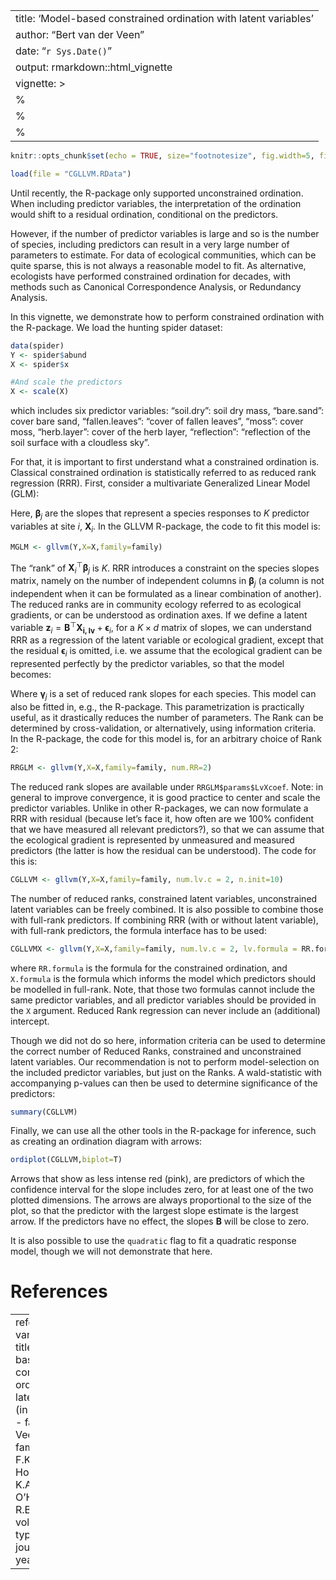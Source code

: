 --
title: 'Model-based constrained ordination with latent variables'
author: "Bert van der Veen"
date: "`r Sys.Date()`"
output:  rmarkdown::html_vignette
vignette: >
  %\VignetteIndexEntry{Model-based constrained ordination with latent variables}
  %\VignetteEngine{knitr::rmarkdown}
  %\VignetteEncoding{UTF-8}
---

```r
knitr::opts_chunk$set(echo = TRUE, size="footnotesize", fig.width=5, fig.height=5, fig.align="center",dev="png", code.frame = TRUE, warning = FALSE, fig.pos='H')
```


```r
load(file = "CGLLVM.RData")
```

Until recently, the \texttt{gllvm} R-package only supported unconstrained ordination. When including predictor variables, the interpretation of the ordination would shift to a residual ordination, conditional on the predictors.

However, if the number of predictor variables is large and so is the number of species, including predictors can result in a very large number of parameters to estimate. For data of ecological communities, which can be quite sparse, this is not always a reasonable model to fit. As alternative, ecologists have performed constrained ordination for decades, with methods such as Canonical Correspondence Analysis, or Redundancy Analysis.

In this vignette, we demonstrate how to perform constrained ordination with the \texttt{gllvm} R-package. We load the hunting spider dataset:

```r
data(spider)
Y <- spider$abund
X <- spider$x

#And scale the predictors
X <- scale(X)
```
which includes six predictor variables: "soil.dry": soil dry mass, "bare.sand": cover bare sand, "fallen.leaves": "cover of fallen leaves", "moss": cover moss, "herb.layer": cover of the herb layer, "reflection": "reflection of the soil surface with a cloudless sky". 

For that, it is important to first understand what a constrained ordination is. Classical constrained ordination is statistically referred to as reduced rank regression (RRR). First, consider a multivariate Generalized Linear Model (GLM):

\begin{equation}
\eta_{ij} = \beta_{0j} + \boldsymbol{X}_i^\top\boldsymbol{\beta}_j.
\end{equation}

Here, $\boldsymbol{\beta}_j$ are the slopes that represent a species responses to $K$ predictor variables at site $i$, $\boldsymbol{X}_i$. In the GLLVM R-package, the code to fit this model is:

```r
MGLM <- gllvm(Y,X=X,family=family)
```

The "rank" of $\boldsymbol{X}_i^\top\boldsymbol{\beta}_j$ is $K$. RRR introduces a constraint on the species slopes matrix, namely on the number of independent columns in $\boldsymbol{\beta}_j$ (a column is not independent when it can be formulated as a linear combination of another). The reduced ranks are in community ecology referred to as ecological gradients, or can be understood as ordination axes. If we define a latent variable $\boldsymbol{z}_i = \boldsymbol{B}^\top\boldsymbol{X_{i,lv}} + \boldsymbol{\epsilon}_i$, for a $K\times d$ matrix of slopes, we can understand RRR as a regression of the latent variable or ecological gradient, except that the residual $\boldsymbol{\epsilon}_i$ is omitted, i.e. we assume that the ecological gradient can be represented perfectly by the predictor variables, so that the model becomes:
\begin{equation}
\eta_{ij} = \beta_{0j} + \boldsymbol{X}_i^\top\boldsymbol{B}\boldsymbol{\gamma}_j.
\end{equation}

Where $\boldsymbol{\gamma}_j$ is a set of reduced rank slopes for each species. This model can also be fitted in, e.g., the \texttt{VGAM} R-package. This parametrization is practically useful, as it drastically reduces the number of parameters. The Rank can be determined by cross-validation, or alternatively, using information criteria. In the \texttt{gllvm} R-package, the code for this model is, for an arbitrary choice of Rank 2:

```r
RRGLM <- gllvm(Y,X=X,family=family, num.RR=2)
```

The reduced rank slopes are available under `RRGLM$params$LvXcoef`. Note: in general to improve convergence, it is good practice to center and scale the predictor variables. Unlike in other R-packages, we can now formulate a RRR with residual (because let's face it, how often are we 100% confident that we have measured all relevant predictors?), so that we can assume that the ecological gradient is represented by unmeasured and measured predictors (the latter is how the residual can be understood). The code for this is:

```r
CGLLVM <- gllvm(Y,X=X,family=family, num.lv.c = 2, n.init=10)
```

The number of reduced ranks, constrained latent variables, unconstrained latent variables can be freely combined. It is also possible to combine those with full-rank predictors. If combining RRR (with or without latent variable), with full-rank predictors, the formula interface has to be used:

```r
CGLLVMX <- gllvm(Y,X=X,family=family, num.lv.c = 2, lv.formula = RR.formula, formula = X.formula)
```
where `RR.formula` is the formula for the constrained ordination, and `X.formula` is the formula which informs the model which predictors should be modelled in full-rank. Note, that those two formulas cannot include the same predictor variables, and all predictor variables should be provided in the `X` argument. Reduced Rank regression can never include an (additional) intercept.

Though we did not do so here, information criteria can be used to determine the correct number of Reduced Ranks, constrained and unconstrained latent variables. Our recommendation is not to perform model-selection on the included predictor variables, but just on the Ranks. A wald-statistic with accompanying p-values can then be used to determine significance of the predictors:

```r
summary(CGLLVM)
```

Finally, we can use all the other tools in the \texttt{gllvm} R-package for inference, such as creating an ordination diagram with arrows:

```r
ordiplot(CGLLVM,biplot=T)
```
Arrows that show as less intense red (pink), are predictors of which the confidence interval for the slope includes zero, for at least one of the two plotted dimensions. The arrows are always proportional to the size of the plot, so that the predictor with the largest slope estimate is the largest arrow. If the predictors have no effect, the slopes $\boldsymbol{B}$ will be close to zero.

It is also possible to use the `quadratic` flag to fit a quadratic response model, though we will not demonstrate that here.

# References

---
references:
- id: vanderVeen2021
  title: Model-based constrained ordination with latent variables (in prep)
  author: 
  - family: van der Veen
    given: B.
  - family: Hui
    given: F.K.C.
  - family: Hovstad
    given: K.A.
  - family: O'Hara
    given: R.B.
  publisher: 
  volume: 
  page: 
  type: article-journal
  issued:
    year: 2021

---